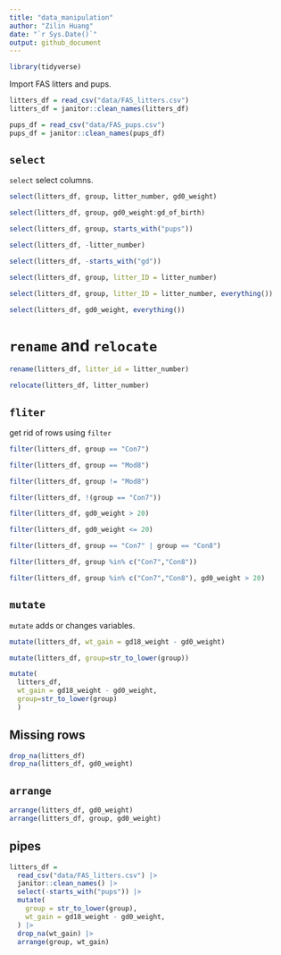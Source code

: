 ```yaml
---
title: "data_manipulation"
author: "Zilin Huang"
date: "`r Sys.Date()`"
output: github_document
---
```


```r
library(tidyverse)
```

Import FAS litters and pups.

```r
litters_df = read_csv("data/FAS_litters.csv")
litters_df = janitor::clean_names(litters_df)

pups_df = read_csv("data/FAS_pups.csv")
pups_df = janitor::clean_names(pups_df)
```

## `select`

`select` select columns.

```r
select(litters_df, group, litter_number, gd0_weight)

select(litters_df, group, gd0_weight:gd_of_birth)

select(litters_df, group, starts_with("pups"))

select(litters_df, -litter_number)

select(litters_df, -starts_with("gd"))

select(litters_df, group, litter_ID = litter_number)

select(litters_df, group, litter_ID = litter_number, everything())

select(litters_df, gd0_weight, everything())
```

# `rename` and `relocate`

```r
rename(litters_df, litter_id = litter_number)

relocate(litters_df, litter_number)
```

## `fliter`

get rid of rows using `filter`

```r
filter(litters_df, group == "Con7")

filter(litters_df, group == "Mod8")

filter(litters_df, group != "Mod8")

filter(litters_df, !(group == "Con7"))

filter(litters_df, gd0_weight > 20)

filter(litters_df, gd0_weight <= 20)

filter(litters_df, group == "Con7" | group == "Con8")

filter(litters_df, group %in% c("Con7","Con8"))

filter(litters_df, group %in% c("Con7","Con8"), gd0_weight > 20)
```

## `mutate`

`mutate` adds or changes variables.

```r
mutate(litters_df, wt_gain = gd18_weight - gd0_weight)

mutate(litters_df, group=str_to_lower(group))

mutate(
  litters_df,
  wt_gain = gd18_weight - gd0_weight,
  group=str_to_lower(group)
  )
```

## Missing rows

```r
drop_na(litters_df)
drop_na(litters_df, gd0_weight)
```

## `arrange`

```r
arrange(litters_df, gd0_weight)
arrange(litters_df, group, gd0_weight)
```

## pipes

```r
litters_df = 
  read_csv("data/FAS_litters.csv") |>
  janitor::clean_names() |>
  select(-starts_with("pups")) |>
  mutate(
    group = str_to_lower(group),
    wt_gain = gd18_weight - gd0_weight,
  ) |>
  drop_na(wt_gain) |>
  arrange(group, wt_gain)
```
